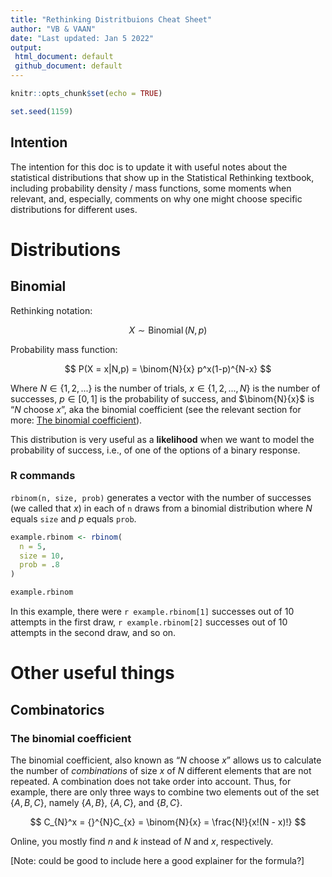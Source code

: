 ```yaml
---
title: "Rethinking Distritbuions Cheat Sheet"
author: "VB & VAAN"
date: "Last updated: Jan 5 2022"
output: 
 html_document: default
 github_document: default
---
```


```r
knitr::opts_chunk$set(echo = TRUE)
```

```r
set.seed(1159)
```

## Intention

The intention for this doc is to update it with useful notes about the statistical distributions that show up in the Statistical Rethinking textbook, including probability density / mass functions, some moments when relevant, and, especially, comments on why one might choose specific distributions for different uses.

# Distributions

## Binomial

Rethinking notation:

$$ X \sim \operatorname{Binomial}(N, p) $$

Probability mass function:

$$ P(X = x|N,p) = \binom{N}{x} p^x(1-p)^{N-x} $$

Where $N\in\{1,2,...\}$ is the number of trials, $x\in\{1,2,...,N\}$ is the number of successes, $p\in[0,1]$ is the probability of success, and $\binom{N}{x}$ is "$N$ choose $x$", aka the binomial coefficient (see the relevant section for more: [The binomial coefficient]).

This distribution is very useful as a **likelihood** when we want to model the probability of success, i.e., of one of the options of a binary response.

### R commands

`rbinom(n, size, prob)` generates a vector with the number of successes (we called that $x$) in each of `n` draws from a binomial distribution where $N$ equals `size` and $p$ equals `prob`.

```r
example.rbinom <- rbinom(
  n = 5,
  size = 10,
  prob = .8
)

example.rbinom
```

In this example, there were `r example.rbinom[1]` successes out of 10 attempts in the first draw, `r example.rbinom[2]` successes out of 10 attempts in the second draw, and so on.

# Other useful things

## Combinatorics

### The binomial coefficient

The binomial coefficient, also known as "$N$ choose $x$" allows us to calculate the number of *combinations* of size $x$ of $N$ different elements that are not repeated. A combination does not take order into account. Thus, for example, there are only three ways to combine two elements out of the set $\{A, B, C\}$, namely $\{A, B\}$, $\{A, C\}$, and $\{B, C\}$.
 
 $$ C_{N}^x = {}^{N}C_{x} = \binom{N}{x} = \frac{N!}{x!(N - x)!} $$
 
Online, you mostly find $n$ and $k$ instead of $N$ and $x$, respectively.

[Note: could be good to include here a good explainer for the formula?]
